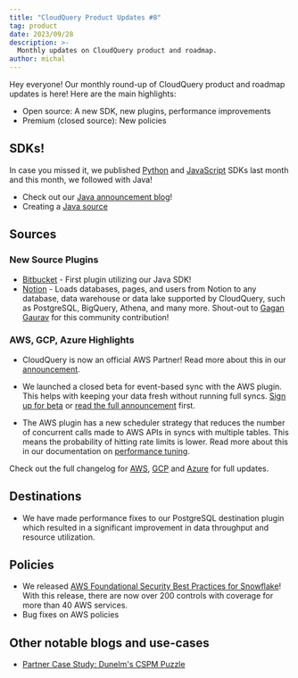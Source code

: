 ```yaml
---
title: "CloudQuery Product Updates #8"
tag: product
date: 2023/09/28
description: >-
  Monthly updates on CloudQuery product and roadmap.
author: michal
---
```



<BlogHeader/>

Hey everyone! Our monthly round-up of CloudQuery product and roadmap updates is here! Here are the main highlights:

- Open source: A new SDK, new plugins, performance improvements
- Premium (closed source): New policies

## SDKs!

In case you missed it, we published [Python](https://www.cloudquery.io/blog/announcing-cloudquery-python-sdk) and [JavaScript](https://www.cloudquery.io/blog/announcing-cloudquery-javascript-sdk) SDKs last month and this month, we followed with Java!

- Check out our [Java announcement blog](https://www.cloudquery.io/blog/announcing-cloudquery-java-sdk)!
- Creating a [Java source](https://www.cloudquery.io/docs/developers/creating-new-plugin/java-source)

## Sources

### New Source Plugins

- [Bitbucket](https://hub.cloudquery.io/plugins/source/cloudquery/bitbucket) - First plugin utilizing our Java SDK!
- [Notion](https://github.com/cloudquery/cloudquery/tree/main/plugins/source/notion) - Loads databases, pages, and users from Notion to any database, data warehouse or data lake supported by CloudQuery, such as PostgreSQL, BigQuery, Athena, and many more. Shout-out to 
[Gagan Gaurav](https://github.com/gagan-gaurav) for this community contribution!

### AWS, GCP, Azure Highlights

- CloudQuery is now an official AWS Partner! Read more about this in our [announcement](https://www.cloudquery.io/blog/announcing-aws-partnership).

- We launched a closed beta for event-based sync with the AWS plugin. This helps with keeping your data fresh without running full syncs. [Sign up for beta](https://cloudquery.typeform.com/to/Dvdn6P2u) or [read the full announcement](https://www.cloudquery.io/blog/announcing-cloudquery-aws-event-based-sync-beta) first.

- The AWS plugin has a new scheduler strategy that reduces the number of concurrent calls made to AWS APIs in syncs with multiple tables. This means the probability of hitting rate limits is lower. Read more about this in our documentation on [performance tuning](https://www.cloudquery.io/docs/advanced-topics/performance-tuning#use-a-different-scheduler).

Check out the full changelog for [AWS](https://github.com/cloudquery/cloudquery/blob/97d86a5c282e587420c1abd714bb0218d9c86f5a/plugins/source/aws/CHANGELOG.md),
[GCP](https://github.com/cloudquery/cloudquery/blob/97d86a5c282e587420c1abd714bb0218d9c86f5a/plugins/source/gcp/CHANGELOG.md) and [Azure](https://github.com/cloudquery/cloudquery/blob/97d86a5c282e587420c1abd714bb0218d9c86f5a/plugins/source/azure/CHANGELOG.md)
for full updates.

## Destinations

- We have made performance fixes to our PostgreSQL destination plugin which resulted in a significant improvement in data throughput and resource utilization.

## Policies

- We released [AWS Foundational Security Best Practices for Snowflake](https://www.cloudquery.io/blog/announcing-aws-fsbp-policies-snowflake)! With this release, there are now over 200 controls with coverage for more than 40 AWS services.
- Bug fixes on AWS policies

## Other notable blogs and use-cases

- [Partner Case Study: Dunelm's CSPM Puzzle](https://www.cloudquery.io/case-studies/dunelm-cspm-puzzle)
